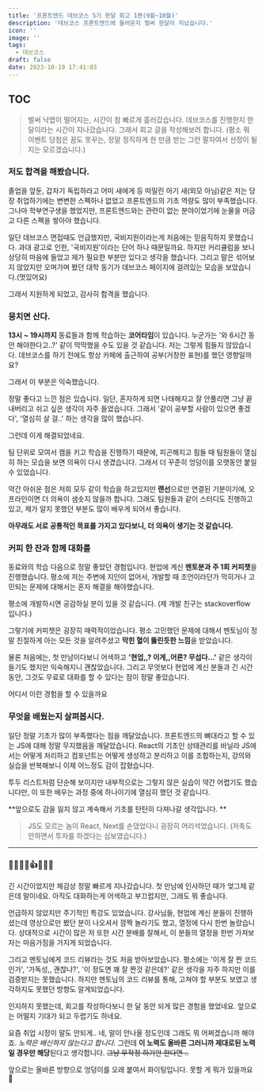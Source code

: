 ```yaml
---
title: '프론트엔드 데브코스 5기 한달 회고 1편(9월~10월)'
description: '데브코스 프론트엔드에 들어온지 벌써 한달이 지났습니다.'
icon: ''
image: ''
tags:
  - 데브코스
draft: false
date: 2023-10-19 17:41:03
---
```

## TOC

> 벌써 낙엽이 떨어지는, 시간이 참 빠르게 흘러갔습니다. 
데브코스를 진행한지 한 달이라는 시간이 지나갔습니다.
그래서 회고 글을 작성해보려 합니다. 
(평소 뭐 이벤트 당첨은 꿈도 못꾸는, 정말 정직하게 한 만큼 받는 그런 팔자여서 선정이 될지는 모르겠습니다.)

### 저도 합격을 해봤습니다.
졸업을 앞둔, 갑자기 독립하라고 어미 새에게 등 떠밀린 아기 새(외모 아님)같은 저는 당장 취업하기에는 변변한 스펙하나 없었고 프론트엔드의 기초 역량도 많이 부족했습니다. 그나마 학부연구생을 했었지만, 프론트엔드와는 관련이 없는 분야이었기에 눈물을 머금고 다른 스펙을 쌓아야 했습니다. 

일단 데브코스 면접때도 언급했지만, 국비지원이라는게 처음에는 믿음직하지 못했습니다. 과대 광고로 인한, '국비지원'이라는 단어 하나 때문일까요. 하지만 커리큘럼을 보니 상당히 마음에 들었고 제가 필요한 부분만 있다고 생각을 했습니다. 그리고 말은 섞어보지 않았지만 오며가며 봤던 대학 동기가 데브코스 페이지에 걸려있는 모습을 보았습니다.(멋있어요) 

그래서 지원하게 되었고, 감사히 합격을 했습니다.

### 뭉치면 산다.
**13시 ~ 19시까지** 동료들과 함께 학습하는 **코어타임**이 있습니다. 누군가는 '와 6시간 동안 해야한다고..?' 같이 막막했을 수도 있을 것 같습니다. 저는 그렇게 힘들지 않았습니다. 데브코스를 하기 전에도 항상 카페에 출근하여 공부(거창한 표현)를 했던 영향일까요? 

그래서 이 부분은 익숙했습니다.

정말 좋다고 느낀 점은 있습니다. 일단, 혼자하게 되면 나태해지고 잘 안풀리면 그냥 끝내버리고 쉬고 싶은 생각이 자주 들었습니다. 그래서 '같이 공부할 사람이 있으면 좋겠다', '열심히 살 걸..' 하는 생각을 많이 했습니다. 

그런데 이게 해결되었네요. 

팀 단위로 모여서 캠을 키고 학습을 진행하기 때문에, 피곤해지고 힘들 때 팀원들이 열심히 하는 모습을 보면 의욕이 다시 생겼습니다. 그래서 더 꾸준히 엉덩이를 오랫동안 붙일 수 있었습니다.

약간 아쉬운 점은 저희 모두 같이 학습을 하고있지만 **랜선**으로만 연결된 기분이기에, 오프라인이면 더 의욕이 샘솟지 않을까 합니다. 그래도 팀원들과 같이 스터디도 진행하고 있고, 제가 알지 못했던 부분도 많이 배우게 되어서 좋습니다. 

**아무래도 서로 공통적인 목표를 가지고 있다보니, 더 의욕이 생기는 것 같습니다.**

### 커피 한 잔과 함께 대화를
동료와의 학습 다음으로 정말 좋았던 경험입니다. 현업에 계신 **멘토분과 주 1회 커피챗**을 진행했습니다.
평소에 저는 주변에 지인이 없어서, 개발할 때 조언이라던가 막히거나 고민되는 문제에 대해서는 혼자 해결을 해야했습니다.

평소에 개발하시면 공감하실 분이 있을 것 같습니다. (제 개발 친구는 stackoverflow 입니다.)

그렇기에 커피챗은 굉장히 매력적이었습니다. 평소 고민했던 문제에 대해서 멘토님이 정말 친절하게 아는 모든 것을 알려주셨고 **막힌 혈이 뚫린듯한 느낌**을 받았습니다.

물론 처음에는, 첫 만남이다보니 어색하고 **'현업,,? 이게,,어른? 무섭다...'** 같은 생각이 들기도 했지만 익숙해지니 괜찮았습니다.  그리고 무엇보다 현업에 계신 분들과 긴 시간동안, 그것도 무료로 대화를 할 수 있다는 점이 정말 좋았습니다. 

어디서 이런 경험을 할 수 있을까요

### 무엇을 배웠는지 살펴봅시다.
일단 정말 기초가 많이 부족했다는 점을 깨달았습니다. 프론트엔드의 뼈대라고 할 수 있는 JS에 대해 정말 무지했음을 깨달았습니다. React의 기초인 상태관리를 바닐라 JS에서는 어떻게 처리하고 컴포넌트는 어떻게 생성하고 분리하고 이를 조합하는지, 강의와 실습을 반복해보니 이제 어느정도 감이 잡혔습니다. 

투두 리스트처럼 단순해 보이지만 내부적으로는 그렇지 않은 실습이 약간 어렵기도 했습니다만, 이 또한 배우는 과정 중에 하나이기에 열심히 했던 것 같습니다.

**앞으로도 감을 잃지 않고 계속해서 기초를 탄탄히 다져나갈 생각입니다. **

> JS도 모르는 놈이 React, Next를 손댔었다니 굉장히 어리석었습니다.
(저축도 안하면서 투자를 하겠다는 심보였습니다.)

---

### 🥺🐢🍁🥸👍😃🌝😼
긴 시간이었지만 체감상 정말 빠르게 지나갔습니다. 첫 만남에 인사하던 때가 엊그제 같은데 말이네요.
아직도 대화하는게 어색하고 부끄럽지만, 그래도 뭐 좋습니다. 

언급하지 않았지만 주기적인 특강도 있었습니다. 강사님들, 현업에 계신 분들이 진행하셨는데 영상으로만 봤던 분이 나오셔서 깜짝 놀라기도 했고, 열정에 다시 한번 놀랐습니다. 
상대적으로 시간이 많은 저 또한 시간 분배를 잘해서, 이 분들의 열정을 한번 가져보자는 마음가짐을 가지게 되었습니다.

그리고 멘토님에게 코드 리뷰라는 것도 처음 받아보았습니다. 평소에는 '이게 잘 짠 코드인가', '가독성,, 괜찮나?', '이 정도면 꽤 잘 짠것 같은데?' 같은 생각을 자주 하지만 이를 검증받지는 못했습니다. 
하지만 멘토님의 코드 리뷰를 통해, 고쳐야 할 부분도 보였고 생각하지도 못했던 방향도 알게되었습니다.



인지하지 못했는데, 회고를 작성하다보니 한 달 동안 되게 많은 경험을 했었네요. 앞으로는 어떨지 기대가 되고 두렵기도 하네요. 

요즘 취업 시장이 말도 안되게.. 네, 말이 안나올 정도인데 그래도 뭐 어쩌겠습니까 해야죠.
_노력은 배신하지 않는다고 합니다._ 그런데 **이 노력도 올바른 그러니까 제대로된 노력일 경우만 해당**된다고 생각합니다.
~~그냥 무작정 하기만 한다면 ..~~

앞으로는 올바른 방향으로 엉덩이를 오래 붙여서 화이팅입니다. 못할 게 뭐가 있을까요 😤


